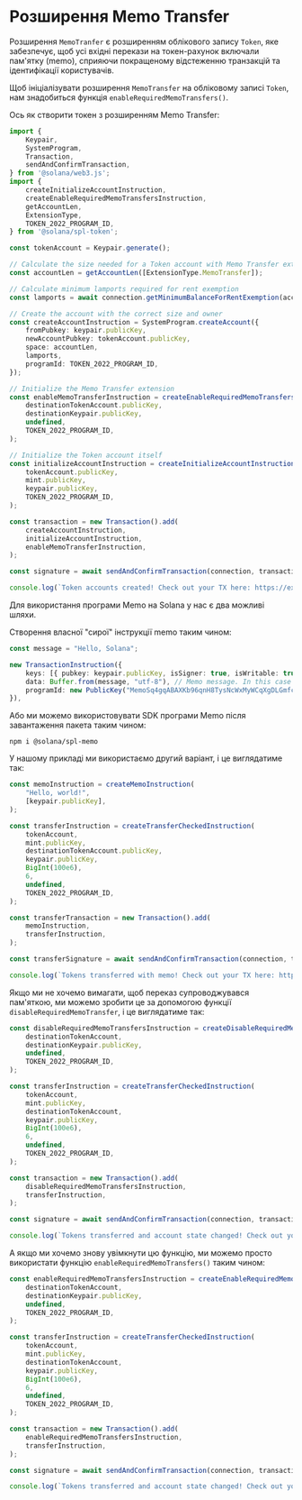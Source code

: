 
# Розширення Memo Transfer

Розширення `MemoTranfer` є розширенням облікового запису `Token`, яке забезпечує, щоб усі вхідні перекази на токен-рахунок включали пам'ятку (memo), сприяючи покращеному відстеженню транзакцій та ідентифікації користувачів.

<ArticleSection name="Initializing the Token Account" id="initializing-the-token-account" level="h2" />

Щоб ініціалізувати розширення `MemoTransfer` на обліковому записі `Token`, нам знадобиться функція `enableRequiredMemoTransfers()`.

Ось як створити токен з розширенням Memo Transfer:

```ts
import {
    Keypair,
    SystemProgram,
    Transaction,
    sendAndConfirmTransaction,
} from '@solana/web3.js';
import {
    createInitializeAccountInstruction,
    createEnableRequiredMemoTransfersInstruction,
    getAccountLen,
    ExtensionType,
    TOKEN_2022_PROGRAM_ID,
} from '@solana/spl-token';

const tokenAccount = Keypair.generate();

// Calculate the size needed for a Token account with Memo Transfer extension
const accountLen = getAccountLen([ExtensionType.MemoTransfer]);

// Calculate minimum lamports required for rent exemption
const lamports = await connection.getMinimumBalanceForRentExemption(accountLen);

// Create the account with the correct size and owner
const createAccountInstruction = SystemProgram.createAccount({
    fromPubkey: keypair.publicKey,
    newAccountPubkey: tokenAccount.publicKey,
    space: accountLen,
    lamports,
    programId: TOKEN_2022_PROGRAM_ID,
});

// Initialize the Memo Transfer extension
const enableMemoTransferInstruction = createEnableRequiredMemoTransfersInstruction(
    destinationTokenAccount.publicKey,
    destinationKeypair.publicKey,
    undefined,
    TOKEN_2022_PROGRAM_ID,
);

// Initialize the Token account itself
const initializeAccountInstruction = createInitializeAccountInstruction(
    tokenAccount.publicKey,
    mint.publicKey,
    keypair.publicKey,
    TOKEN_2022_PROGRAM_ID,
);

const transaction = new Transaction().add(
    createAccountInstruction,
    initializeAccountInstruction,
    enableMemoTransferInstruction,
);

const signature = await sendAndConfirmTransaction(connection, transaction, [keypair, tokenAccount], {skipPreflight: false});

console.log(`Token accounts created! Check out your TX here: https://explorer.solana.com/tx/${signature}?cluster=devnet`);
```

<ArticleSection name="Transferring Token with a Memo" id="transferring-token-with-a-memo" level="h2" />

Для використання програми Memo на Solana у нас є два можливі шляхи.

Створення власної "сирої" інструкції memo таким чином:

```ts
const message = "Hello, Solana";

new TransactionInstruction({
    keys: [{ pubkey: keypair.publicKey, isSigner: true, isWritable: true }],
    data: Buffer.from(message, "utf-8"), // Memo message. In this case it is "Hello, Solana"
    programId: new PublicKey("MemoSq4gqABAXKb96qnH8TysNcWxMyWCqXgDLGmfcHr"), // Memo program that validates keys and memo message
}),
```

Або ми можемо використовувати SDK програми Memo після завантаження пакета таким чином:

```
npm i @solana/spl-memo
```

У нашому прикладі ми використаємо другий варіант, і це виглядатиме так:

```ts
const memoInstruction = createMemoInstruction(
    "Hello, world!",
    [keypair.publicKey],
);

const transferInstruction = createTransferCheckedInstruction(
    tokenAccount,
    mint.publicKey,
    destinationTokenAccount.publicKey,
    keypair.publicKey,
    BigInt(100e6),
    6,
    undefined,
    TOKEN_2022_PROGRAM_ID,
);

const transferTransaction = new Transaction().add(
    memoInstruction,
    transferInstruction,
);

const transferSignature = await sendAndConfirmTransaction(connection, transferTransaction, [keypair]);

console.log(`Tokens transferred with memo! Check out your TX here: https://explorer.solana.com/tx/${transferSignature}?cluster=devnet`);
```

<ArticleSection name="Disabling and Enabling the Memo" id="disabling-and-enabling-the-memo" level="h2" />

Якщо ми не хочемо вимагати, щоб переказ супроводжувався пам'яткою, ми можемо зробити це за допомогою функції `disableRequiredMemoTransfer`, і це виглядатиме так:

```ts
const disableRequiredMemoTransfersInstruction = createDisableRequiredMemoTransfersInstruction(
    destinationTokenAccount,
    destinationKeypair.publicKey,
    undefined,
    TOKEN_2022_PROGRAM_ID,
);

const transferInstruction = createTransferCheckedInstruction(
    tokenAccount,
    mint.publicKey,
    destinationTokenAccount,
    keypair.publicKey,
    BigInt(100e6),
    6,
    undefined,
    TOKEN_2022_PROGRAM_ID,
);

const transaction = new Transaction().add(
    disableRequiredMemoTransfersInstruction,
    transferInstruction,
);

const signature = await sendAndConfirmTransaction(connection, transaction, [keypair, destinationKeypair]);

console.log(`Tokens transferred and account state changed! Check out your TX here: https://explorer.solana.com/tx/${signature}?cluster=devnet`);
```

А якщо ми хочемо знову увімкнути цю функцію, ми можемо просто використати функцію `enableRequiredMemoTransfers()` таким чином:

```ts
const enableRequiredMemoTransfersInstruction = createEnableRequiredMemoTransfersInstruction(
    destinationTokenAccount,
    destinationKeypair.publicKey,
    undefined,
    TOKEN_2022_PROGRAM_ID,
);

const transferInstruction = createTransferCheckedInstruction(
    tokenAccount,
    mint.publicKey,
    destinationTokenAccount,
    keypair.publicKey,
    BigInt(100e6),
    6,
    undefined,
    TOKEN_2022_PROGRAM_ID,
);

const transaction = new Transaction().add(
    enableRequiredMemoTransfersInstruction,
    transferInstruction,
);

const signature = await sendAndConfirmTransaction(connection, transaction, [keypair, destinationKeypair]);

console.log(`Tokens transferred and account state changed! Check out your TX here: https://explorer.solana.com/tx/${signature}?cluster=devnet`);
```
